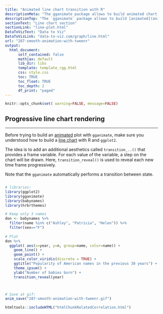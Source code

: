 ```yaml
---
title: "Animated line chart transition with R"
descriptionMeta: "The gganimate package allows to build animated chart using the ggplot2 syntax directly from R. This post describes how to make an animation revealing a line chart progressively."
descriptionTop: "The `gganimate` package allows to build [animated](animation.html) chart using the `ggplot2` syntax directly from R. This post describes how to make an animation revealing a [line chart](line-plot.html) progressively."
sectionText: "Line chart section"
sectionLink: "line-plot.html"
DataToVizText: "Data to Viz"
DataToVizLink: "data-to-viz.com/graph/line.html"
url: "287-smooth-animation-with-tweenr"
output:
  html_document:
      self_contained: false    
      mathjax: default
      lib_dir: libs
      template: template_rgg.html
      css: style.css
      toc: TRUE
      toc_float: TRUE
      toc_depth: 2
      df_print: "paged"
---
```



```r
knitr::opts_chunk$set( warning=FALSE, message=FALSE)
```

<div class="container">




# Progressive line chart rendering
***

<div class = "row">

<div class = "col-md-6  col-sm-12 align-self-center">

Before trying to build an [animated](animation.html) plot with `gganimate`, make sure you understood how to build a [line chart](line-plot.html) with R and `ggplot2`.

The idea is to add an additional aesthetics called `transition_..()` that provides a frame variable. For each value of the variable, a step on the chart will be drawn. Here, `transition_reveal()` is used to reveal each new time frame progressively.

Note that the `gganimate` automatically performs a transition between state.

</div>


<div class = "col-md-6  col-sm-12">

<img class="img-fluid" src="img/graph/287-smooth-animation-with-tweenr.gif" alt="">


</div>
</div>


```r
# libraries:
library(ggplot2)
library(gganimate)
library(babynames)
library(hrbrthemes)

# Keep only 3 names
don <- babynames %>% 
  filter(name %in% c("Ashley", "Patricia", "Helen")) %>%
  filter(sex=="F")
  
# Plot
don %>%
  ggplot( aes(x=year, y=n, group=name, color=name)) +
    geom_line() +
    geom_point() +
    scale_color_viridis(discrete = TRUE) +
    ggtitle("Popularity of American names in the previous 30 years") +
    theme_ipsum() +
    ylab("Number of babies born") +
    transition_reveal(year)



# Save at gif:
anim_save("287-smooth-animation-with-tweenr.gif")
```













<!-- Close container -->
</div>




```r
htmltools::includeHTML("htmlChunkRelatedCorrelation.html")
```
